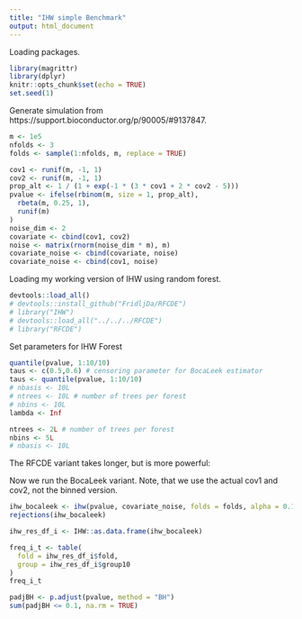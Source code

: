 ```yaml
---
title: "IHW simple Benchmark"
output: html_document
---
```



Loading packages.
```r
library(magrittr)
library(dplyr)
knitr::opts_chunk$set(echo = TRUE)
set.seed(1)
```

Generate simulation from https://support.bioconductor.org/p/90005/#9137847. 

```r
m <- 1e5
nfolds <- 3
folds <- sample(1:nfolds, m, replace = TRUE)

cov1 <- runif(m, -1, 1)
cov2 <- runif(m, -1, 1)
prop_alt <- 1 / (1 + exp(-1 * (3 * cov1 + 2 * cov2 - 5)))
pvalue <- ifelse(rbinom(m, size = 1, prop_alt),
  rbeta(m, 0.25, 1),
  runif(m)
)
noise_dim <- 2
covariate <- cbind(cov1, cov2)
noise <- matrix(rnorm(noise_dim * m), m)
covariate_noise <- cbind(covariate, noise)
covariate_noise <- cbind(cov1, noise)
```

Loading my working version of IHW using random forest. 
```r
devtools::load_all()
# devtools::install_github("FridljDa/RFCDE")
# library("IHW")
# devtools::load_all("../../../RFCDE")
# library("RFCDE")
```


Set parameters for IHW Forest
```r
quantile(pvalue, 1:10/10)
taus <- c(0.5,0.6) # censoring parameter for BocaLeek estimator
taus <- quantile(pvalue, 1:10/10)
# nbasis <- 10L
# ntrees <- 10L # number of trees per forest
# nbins <- 10L
lambda <- Inf

ntrees <- 2L # number of trees per forest
nbins <- 5L
# nbasis <- 10L
```

The RFCDE variant takes longer, but is more powerful:

Now we run the BocaLeek variant. Note, that we use the actual cov1 and cov2, not the binned version.
```r
ihw_bocaleek <- ihw(pvalue, covariate_noise, folds = folds, alpha = 0.1, strat = "BocaLeek", ntrees = ntrees, taus = taus, nbins = nbins, lambda = lambda)
rejections(ihw_bocaleek)
```

```r
ihw_res_df_i <- IHW::as.data.frame(ihw_bocaleek)

freq_i_t <- table(
  fold = ihw_res_df_i$fold,
  group = ihw_res_df_i$group10
)
freq_i_t
```

```r
padjBH <- p.adjust(pvalue, method = "BH")
sum(padjBH <= 0.1, na.rm = TRUE)
```

